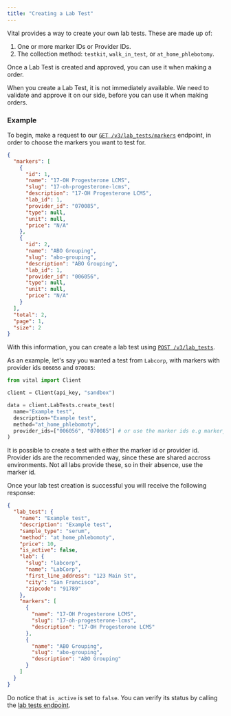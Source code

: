 ```yaml
---
title: "Creating a Lab Test"
---
```


Vital provides a way to create your own lab tests. These are made up of:

1. One or more marker IDs or Provider IDs.
3. The collection method: `testkit`, `walk_in_test`, or `at_home_phlebotomy`.

Once a Lab Test is created and approved, you can use it when making a order.

<Warning>
  When you create a Lab Test, it is not immediately available. We need to
  validate and approve it on our side, before you can use it when making orders.
</Warning>

### Example

To begin, make a request to our [`GET /v3/lab_tests/markers`](/api-reference/lab-testing/biomarkers) endpoint, in order to choose the markers you want to test for.

```json Get all markers
{
  "markers": [
    {
      "id": 1,
      "name": "17-OH Progesterone LCMS",
      "slug": "17-oh-progesterone-lcms",
      "description": "17-OH Progesterone LCMS",
      "lab_id": 1,
      "provider_id": "070085",
      "type": null,
      "unit": null,
      "price": "N/A"
    },
    {
      "id": 2,
      "name": "ABO Grouping",
      "slug": "abo-grouping",
      "description": "ABO Grouping",
      "lab_id": 1,
      "provider_id": "006056",
      "type": null,
      "unit": null,
      "price": "N/A"
    }
  ],
  "total": 2,
  "page": 1,
  "size": 2
}
```

With this information, you can create a lab test using [`POST /v3/lab_tests`](/api-reference/lab-testing/post-test).

As an example, let's say you wanted a test from `Labcorp`, with markers with provider ids `006056` and `070085`:

```python Create a new test
from vital import Client

client = Client(api_key, "sandbox")

data = client.LabTests.create_test(
  name="Example test",
  description="Example test",
  method="at_home_phlebomoty",
  provider_ids=["006056", "070085"] # or use the marker ids e.g marker_ids=[1, 2],
)
```

<Note>
It is possible to create a test with either the marker id or provider id. Provider ids are the recommended way, since these are shared accross environments. Not all labs provide these, so in their absence, use the marker id.
</Note>

Once your lab test creation is successful you will receive the following response:

```json
{
  "lab_test": {
    "name": "Example test",
    "description": "Example test",
    "sample_type": "serum",
    "method": "at_home_phlebomoty",
    "price": 10,
    "is_active": false,
    "lab": {
      "slug": "labcorp",
      "name": "LabCorp",
      "first_line_address": "123 Main St",
      "city": "San Francisco",
      "zipcode": "91789"
    },
    "markers": [
      {
        "name": "17-OH Progesterone LCMS",
        "slug": "17-oh-progesterone-lcms",
        "description": "17-OH Progesterone LCMS"
      },
      {
        "name": "ABO Grouping",
        "slug": "abo-grouping",
        "description": "ABO Grouping"
      }
    ]
  }
}
```

Do notice that `is_active` is set to `false`. You can verify its status by calling the [lab tests endpoint](/api-reference/lab-testing/tests).
